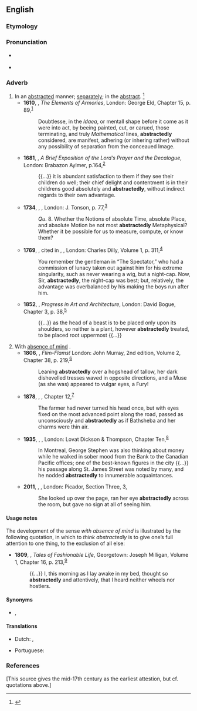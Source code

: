 ==English==

===Etymology===
{{suffix|abstracted|ly|lang=en}}

===Pronunciation===
* {{a|US}} {{IPA|/əbˈstɹæk.tɪd.li/|lang=en}}
* {{a|US}} {{IPA|/æbˈstɹæk.tɪd.li/|/əbˈstɹæk.tɪd.li/|lang=en}}

===Adverb===
{{en-adv}}

# In an [[abstracted]] manner; [[separately]]; in the [[abstract]]. {{defdate|First attested in the early 17<sup>th</sup> century.}}<ref name=SOED>{{R:SOED5|page=10}}</ref>
#* '''1610''', {{w|Edmund Bolton}}, ''The Elements of Armories'', London: George Eld, Chapter 15, p. 89,<sup>[http://name.umdl.umich.edu/A16308.0001.001]</sup>
#*: Doubtlesse, in the ''Idaea'', or mentall shape before it come as it were into act, by beeing painted, cut, or carued, those terminating, and truly ''Mathematical'' lines, '''abstractedly''' considered, are manifest, adhering (or inhering rather) without any possibility of separation from the conceaued Image.
#* '''1681''', {{w|Isaac Barrow}}, ''A Brief Exposition of the Lord’s Prayer and the Decalogue'', London: Brabazon Aylmer, p.164,<sup>[http://name.umdl.umich.edu/A31058.0001.001]</sup>
#*: {{...}} it is abundant satisfaction to them if they see their children do well; their chief delight and contentment is in their childrens good absolutely and '''abstractedly''', without indirect regards to their own advantage.
#* '''1734''', {{w|George Berkeley}}, ''{{w|The Analyst}}'', London: J. Tonson, p. 77,<sup>[http://name.umdl.umich.edu/004796094.0001.000]</sup>
#*: ''Qu''. 8. Whether the Notions of absolute Time, absolute Place, and absolute Motion be not most '''abstractedly''' Metaphysical? Whether it be possible for us to measure, compute, or know them?
#* '''1769''', {{w|Samuel Johnson}}, cited in {{w|James Boswell}}, ''{{w|The Life of Samuel Johnson}}'', London: Charles Dilly, Volume 1, p. 311,<sup>[http://name.umdl.umich.edu/004839390.0001.001]</sup>
#*: You remember the gentleman in “The Spectator,” who had a commission of lunacy taken out against him for his extreme singularity, such as never wearing a wig, but a night-cap. Now, Sir, '''abstractedly''', the night-cap was best; but, relatively, the advantage was overbalanced by his making the boys run after him.
#* '''1852''', {{w|John Pollard Seddon}}, ''Progress in Art and Architecture'', London: David Bogue, Chapter 3, p. 38,<sup>[https://catalog.hathitrust.org/Record/010363408]</sup>
#*: {{...}} as the head of a beast is to be placed only upon its shoulders, so neither is a plant, however '''abstractedly''' treated, to be placed root uppermost {{...}}
# With [[absence of mind]] {{defdate|From the early 19<sup>th</sup> century.}}.
#* '''1806''', {{w|Isaac D'Israeli}}, ''Flim-Flams!'' London: John Murray, 2nd edition, Volume 2, Chapter 38, p. 219,<sup>[https://catalog.hathitrust.org/Record/008394538]</sup>
#*: Leaning '''abstractedly''' over a hogshead of tallow, her dark dishevelled tresses waved in opposite directions, and a Muse (as she was) appeared to vulgar eyes, a Fury!
#* '''1878''', {{w|Thomas Hardy}}, ''{{w|Far from the Madding Crowd}}'', Chapter 12,<sup>[http://www.gutenberg.org/files/107/107-h/107-h.htm]</sup>
#*: The farmer had never turned his head once, but with eyes fixed on the most advanced point along the road, passed as unconsciously and '''abstractedly''' as if Bathsheba and her charms were thin air.
#* '''1935''', {{w|Alan Sullivan}}, ''{{w|The Great Divide (novel)|The Great Divide}}'', London: Lovat Dickson & Thompson, Chapter Ten,<sup>[https://www.fadedpage.com/books/20161202/html.php]</sup>
#*: In Montreal, George Stephen was also thinking about money while he walked in sober mood from the Bank to the Canadian Pacific offices; one of the best-known figures in the city {{...}} his passage along St. James Street was noted by many, and he nodded '''abstractedly''' to innumerable acquaintances.
#* '''2011''', {{w|Alan Hollinghurst}}, ''{{w|The Stranger's Child|The Stranger’s Child}}'', London: Picador, Section Three, 3,
#*: She looked up over the page, ran her eye '''abstractedly''' across the room, but gave no sign at all of seeing him.

====Usage notes====
The development of the sense ''with absence of mind'' is illustrated by the following quotation, in which to ''think abstractedly'' is to give one’s full attention to one thing, to the exclusion of all else:
* '''1809''', {{w|Maria Edgeworth}}, ''Tales of Fashionable Life'', Georgetown: Joseph Milligan, Volume 1, Chapter 16, p. 213,<sup>[https://archive.org/details/talesoffashionab01edge]</sup>
*: {{...}} I, this morning as I lay awake in my bed, thought so '''abstractedly''' and attentively, that I heard neither wheels nor hostlers.

====Synonyms====
* {{sense|with absence of mind}} {{l|en|absently}}, {{l|en|absent-mindedly}}

====Translations====
{{trans-top|in an abstracted manner}}
* Dutch: {{t|nl|in abstracto}}, {{t|nl|in theorie}}
{{trans-mid}}
* Portuguese: {{t|pt|abstraidamente}}
{{trans-bottom}}

===References===
<references/> [This source gives the mid-17th century as the earliest attestion, but cf. quotations above.]